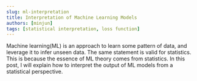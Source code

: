 ```yaml
---
slug: ml-interpretation
title: Interpretation of Machine Learning Models
authors: [minjun]
tags: [statistical interpretation, loss function]
---
```


Machine learning(ML) is an approach to learn some pattern of data, and leverage it to infer unseen data. The same statement is valid for statistics.
This is because the essence of ML theory comes from statistics. In this post, I will explain how to interpret the output of ML models from a statistical perspective.

<!--truncate-->